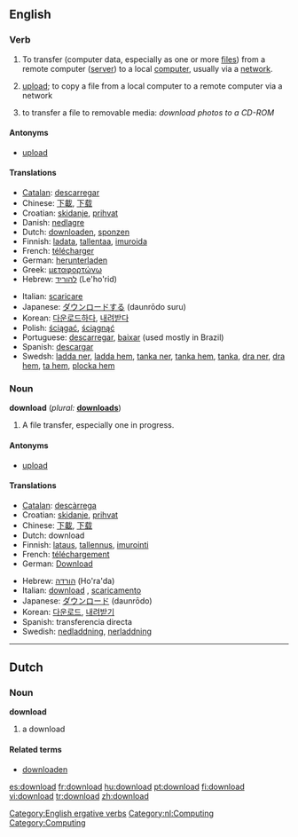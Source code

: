 {{see|Download}}
==English==

===Verb===
{{en-verb}}

# {{transitive}}To transfer (computer data, especially as one or more [[file|files]]) from a remote computer ([[server]]) to a local [[computer]], usually via a [[network]].
# {{context|transitive|nonstandard}} [[upload]]; to copy a file from a local computer to a remote computer via a network
# {{context|transitive|nonstandard}} to transfer a file to removable media: ''download photos to a CD-ROM''

====Antonyms====
*[[upload]]

====Translations====
{{top}}
*[[Catalan]]: [[descarregar]]
*Chinese: [[下載]], [[下载]]
*Croatian: [[skidanje]], [[prihvat]]
*Danish: [[nedlagre]]
*Dutch: [[downloaden]], [[sponzen]]
*Finnish: [[ladata]], [[tallentaa]], [[imuroida]] {{italbrac|slang}}
*French: [[télécharger]]
*German: [[herunterladen]]
*Greek: [[μεταφορτώνω]]
*Hebrew: [[להוריד]] (Le'ho'rid)
{{mid}}
*Italian: [[scaricare]]
*Japanese: [[ダウンロードする]] (daunrōdo suru)
*Korean: [[다운로드하다]], [[내려받다]]
*Polish: [[ściągać]], [[ściągnąć]]
*Portuguese: [[descarregar]], [[baixar]] (used mostly in Brazil)
*Spanish: [[descargar]]
*Swedsh: [[ladda ner]], [[ladda hem]], [[tanka ner]], [[tanka hem]], [[tanka]], [[dra ner]], [[dra hem]], [[ta hem]], [[plocka hem]]
{{bottom}}

===Noun===
'''download''' (''plural:'' '''[[downloads]]''')

# A file transfer, especially one in progress.

====Antonyms====
*[[upload]]

====Translations====
{{top}}
*[[Catalan]]: [[descàrrega]]
*Croatian: [[skidanje]], [[prihvat]]
*Chinese: [[下載]], [[下载]]
*Dutch: download {{m}}
*Finnish: [[lataus]], [[tallennus]], [[imurointi]] {{italbrac|slang}}
*French: [[téléchargement]] {{m}}
*German: [[Download]] {{n}}
{{mid}}
*Hebrew: [[הורדה]] (Ho'ra'da) {{f}}
*Italian: [[download#Italian|download]] {{m}}, [[scaricamento]] {{m}}
*Japanese: [[ダウンロード]] (daunrōdo)
*Korean: [[다운로드]], [[내려받기]]
*Spanish: transferencia directa
*Swedish: [[nedladdning]], [[nerladdning]]
{{bottom}}

[[Category:English ergative verbs]]

----
==Dutch==

===Noun===
'''download''' {{m}}

# a download

====Related terms====
*[[downloaden]]

[[Category:nl:Computing]]
[[Category:Computing]]

[[es:download]]
[[fr:download]]
[[hu:download]]
[[pt:download]]
[[fi:download]]
[[vi:download]]
[[tr:download]]
[[zh:download]]